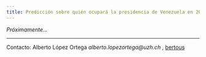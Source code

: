 ```yaml
---
title: Predicción sobre quién ocupará la presidencia de Venezuela en 2020.
---
```


_Próximamente..._



_____

Contacto: Alberto López Ortega _alberto.lopezortega@uzh.ch_ , [bertous](https://twitter.com/bertous)

